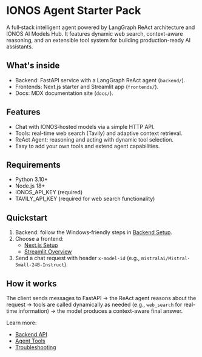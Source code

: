 # IONOS Agent Starter Pack

A full‑stack intelligent agent powered by LangGraph ReAct architecture and IONOS AI Models Hub. It features dynamic web search, context-aware reasoning, and an extensible tool system for building production-ready AI assistants.

## What's inside
- Backend: FastAPI service with a LangGraph ReAct agent (`backend/`).
- Frontends: Next.js starter and Streamlit app (`frontends/`).
- Docs: MDX documentation site (`docs/`).

## Features
- Chat with IONOS‑hosted models via a simple HTTP API.
- Tools: real-time web search (Tavily) and adaptive context retrieval.
- ReAct Agent: reasoning and acting with dynamic tool selection.
- Easy to add your own tools and extend agent capabilities.

## Requirements
- Python 3.10+
- Node.js 18+
- IONOS_API_KEY (required)
- TAVILY_API_KEY (required for web search functionality)

## Quickstart
1) Backend: follow the Windows‑friendly steps in [Backend Setup](/docs/backend/setup).
2) Choose a frontend:
	- [Next.js Setup](/docs/frontend/nextjs/setup)
	- [Streamlit Overview](/docs/frontend/streamlit)
3) Send a chat request with header `x-model-id` (e.g., `mistralai/Mistral-Small-24B-Instruct`).

## How it works
The client sends messages to FastAPI → the ReAct agent reasons about the request → tools are called dynamically as needed (e.g., `web_search` for real-time information) → the model produces a context-aware final answer.

Learn more:
- [Backend API](/docs/backend/api)
- [Agent Tools](/docs/backend/agent-tools)
- [Troubleshooting](/docs/backend/troubleshooting)




